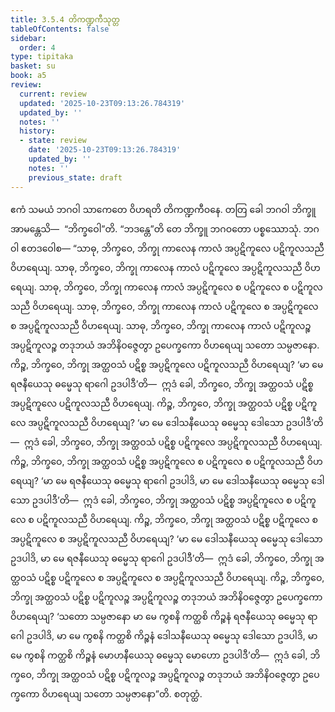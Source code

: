 ```yaml
---
title: 3.5.4 တိကဏ္ဍကီသုတ္တ
tableOfContents: false
sidebar:
  order: 4
type: tipitaka
basket: su
book: a5
review:
  current: review
  updated: '2025-10-23T09:13:26.784319'
  updated_by: ''
  notes: ''
  history:
  - state: review
    date: '2025-10-23T09:13:26.784319'
    updated_by: ''
    notes: ''
    previous_state: draft
---
```



<ReviewStatus review={frontmatter.review} showDetails={true} />

<HypothesisAnnotation frontmatter={frontmatter} />

<DynamicBreadcrumb />

<Division number="144" book="a5" e="ch" v="16" p="149">

<Paragraph number="840" book="a5">
ဧကံ သမယံ ဘဂဝါ သာကေတေ ဝိဟရတိ တိကဏ္ဍကီဝနေ. တတြ ခေါ ဘဂဝါ ဘိက္ခူ အာမန္တေသိ—  “ဘိက္ခဝေါ”တိ. “ဘဒန္တေ”တိ တေ ဘိက္ခူ ဘဂဝတော ပစ္စဿောသုံ. ဘဂဝါ ဧတဒဝေါစ—
</Paragraph>

<Paragraph number="841" book="a5">
“သာဓု, ဘိက္ခဝေ, ဘိက္ခု ကာလေန ကာလံ အပ္ပဋိကူလေ ပဋိကူလသညီ ဝိဟရေယျ. သာဓု, ဘိက္ခဝေ, ဘိက္ခု ကာလေန ကာလံ ပဋိကူလေ အပ္ပဋိကူလသညီ ဝိဟရေယျ. သာဓု, ဘိက္ခဝေ, ဘိက္ခု ကာလေန ကာလံ အပ္ပဋိကူလေ စ ပဋိကူလေ စ ပဋိကူလသညီ ဝိဟရေယျ. သာဓု, ဘိက္ခဝေ, ဘိက္ခု ကာလေန ကာလံ ပဋိကူလေ စ အပ္ပဋိကူလေ စ အပ္ပဋိကူလသညီ ဝိဟရေယျ. သာဓု, ဘိက္ခဝေ, ဘိက္ခု ကာလေန ကာလံ ပဋိကူလဉ္စ အပ္ပဋိကူလဉ္စ တဒုဘယံ အဘိနိဝဇ္ဇေတွာ ဥပေက္ခကော ဝိဟရေယျ သတော သမ္ပဇာနော.
</Paragraph>

<Paragraph number="842" book="a5">
ကိဉ္စ, ဘိက္ခဝေ, ဘိက္ခု အတ္ထဝသံ ပဋိစ္စ အပ္ပဋိကူလေ ပဋိကူလသညီ ဝိဟရေယျ? ‘မာ မေ ရဇနီယေသု ဓမ္မေသု ရာဂေါ ဥဒပါဒီ’တိ—  ဣဒံ ခေါ, ဘိက္ခဝေ, ဘိက္ခု အတ္ထဝသံ ပဋိစ္စ အပ္ပဋိကူလေ ပဋိကူလသညီ ဝိဟရေယျ.
</Paragraph>

<Paragraph number="843" book="a5">
ကိဉ္စ, ဘိက္ခဝေ, ဘိက္ခု အတ္ထဝသံ ပဋိစ္စ ပဋိကူလေ အပ္ပဋိကူလသညီ ဝိဟရေယျ? ‘မာ မေ ဒေါသနီယေသု ဓမ္မေသု ဒေါသော ဥဒပါဒီ’တိ—  ဣဒံ ခေါ, ဘိက္ခဝေ, ဘိက္ခု အတ္ထဝသံ ပဋိစ္စ ပဋိကူလေ အပ္ပဋိကူလသညီ ဝိဟရေယျ.
</Paragraph>

<Paragraph number="844" book="a5">
ကိဉ္စ, ဘိက္ခဝေ, ဘိက္ခု အတ္ထဝသံ ပဋိစ္စ အပ္ပဋိကူလေ စ ပဋိကူလေ စ ပဋိကူလသညီ ဝိဟရေယျ? ‘မာ မေ ရဇနီယေသု ဓမ္မေသု ရာဂေါ ဥဒပါဒိ, မာ မေ ဒေါသနီယေသု ဓမ္မေသု ဒေါသော ဥဒပါဒီ’တိ—  ဣဒံ ခေါ, ဘိက္ခဝေ, ဘိက္ခု အတ္ထဝသံ ပဋိစ္စ အပ္ပဋိကူလေ စ ပဋိကူလေ စ ပဋိကူလသညီ ဝိဟရေယျ.
</Paragraph>

<Paragraph number="845" book="a5">
ကိဉ္စ, ဘိက္ခဝေ, ဘိက္ခု အတ္ထဝသံ ပဋိစ္စ ပဋိကူလေ စ အပ္ပဋိကူလေ စ အပ္ပဋိကူလသညီ ဝိဟရေယျ? ‘မာ မေ ဒေါသနီယေသု ဓမ္မေသု ဒေါသော ဥဒပါဒိ, မာ မေ ရဇနီယေသု ဓမ္မေသု ရာဂေါ ဥဒပါဒီ’တိ—  ဣဒံ ခေါ, ဘိက္ခဝေ, ဘိက္ခု အတ္ထဝသံ ပဋိစ္စ ပဋိကူလေ စ အပ္ပဋိကူလေ စ အပ္ပဋိကူလသညီ ဝိဟရေယျ.
</Paragraph>

<Paragraph number="846" book="a5">
ကိဉ္စ, ဘိက္ခဝေ, ဘိက္ခု အတ္ထဝသံ ပဋိစ္စ ပဋိကူလဉ္စ အပ္ပဋိကူလဉ္စ တဒုဘယံ အဘိနိဝဇ္ဇေတွာ ဥပေက္ခကော ဝိဟရေယျ? ‘သတော သမ္ပဇာနော မာ မေ ကွစနိ ကတ္ထစိ ကိဉ္စနံ ရဇနီယေသု ဓမ္မေသု ရာဂေါ ဥဒပါဒိ, မာ မေ ကွစနိ ကတ္ထစိ ကိဉ္စနံ ဒေါသနီယေသု ဓမ္မေသု ဒေါသော ဥဒပါဒိ, မာ မေ ကွစနိ ကတ္ထစိ ကိဉ္စနံ မောဟနီယေသု ဓမ္မေသု မောဟော ဥဒပါဒီ’တိ—  ဣဒံ ခေါ, ဘိက္ခဝေ, ဘိက္ခု အတ္ထဝသံ ပဋိစ္စ ပဋိကူလဉ္စ အပ္ပဋိကူလဉ္စ တဒုဘယံ အဘိနိဝဇ္ဇေတွာ ဥပေက္ခကော ဝိဟရေယျ သတော သမ္ပဇာနော”တိ.

</Paragraph>
</Division>

<Paragraph number="847" type="center" book="a5">
စတုတ္ထံ.
</Paragraph>